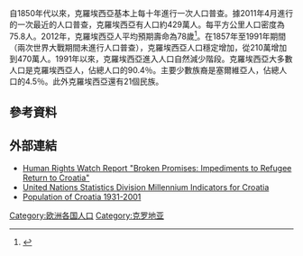 {{Historical populations
|title       = 歷回克羅埃西亞人口普查
|type        = 
|align       = right
|width       = 15em
|footnote    = 
|source      = 克羅埃西亞統計局 (DZS)
|1869 |2398292
|1880 |2506228
|1890 |2854558
|[[1900年奧匈帝國人口普查|1900]] |3161456
|1910 |3460584
|1921 |3443375
|1931 |3785455
|1948 |3779858
|1953 |3936022
|1961 |4159696
|1971 |4426221 
|[[1981年南斯拉夫人口普查|1981]] |4601469 
|1991 |4784265 
|2001 |4437460 
|2011 |4284889 
}}
自1850年代以來，克羅埃西亞基本上每十年進行一次人口普查。據2011年4月進行的一次最近的人口普查，克羅埃西亞有人口約429萬人。每平方公里人口密度為75.8人。2012年，克羅埃西亞人平均預期壽命為78歲<ref name=who0>{{cite web
|url=http://gamapserver.who.int/gho/interactive_charts/mbd/life_expectancy/atlas.html
|title=WHO Life Expectancy at birth
|accessdate=2014-12-06
|publisher=[[World_Health_Organization|World Health Organization]]
|year=2012
|archive-date=2014-12-06
|archive-url=https://web.archive.org/web/20141206093205/http://gamapserver.who.int/gho/interactive_charts/mbd/life_expectancy/atlas.html
|dead-url=no
}}</ref>。在1857年至1991年期間（兩次世界大戰期間未進行人口普查），克羅埃西亞人口穩定增加，從210萬增加到470萬人。1991年以來，克羅埃西亞進入人口自然減少階段。克羅埃西亞大多數人口是克羅埃西亞人，佔總人口的90.4％。主要少數族裔是塞爾維亞人，佔總人口的4.5％。此外克羅埃西亞還有21個民族。

==參考資料==
{{Reflist}}

==外部連結==
{{commons category|Demographics of Croatia}}
* [http://www.hrw.org/reports/2003/croatia0903/ Human Rights Watch Report "Broken Promises: Impediments to Refugee Return to Croatia"] {{Wayback|url=http://www.hrw.org/reports/2003/croatia0903/ |date=20160131182429 }}
* [https://web.archive.org/web/20031128003242/http://unstats.un.org/unsd/mi/mi_results.asp?crID=191&fID=r15 United Nations Statistics Division Millennium Indicators for Croatia]
* [http://www.vojska.net/military/croatia/about/population.asp Population of Croatia 1931-2001] {{Wayback|url=http://www.vojska.net/military/croatia/about/population.asp |date=20081119051956 }}

{{欧洲题目|人口}}
[[Category:欧洲各国人口|Category:欧洲各国人口]]
[[Category:克罗地亚|Category:克罗地亚]]